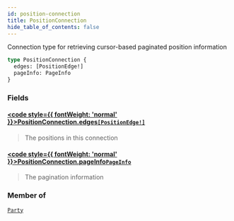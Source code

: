 ```yaml
---
id: position-connection
title: PositionConnection
hide_table_of_contents: false
---
```








Connection type for retrieving cursor-based paginated position information

```graphql
type PositionConnection {
  edges: [PositionEdge!]
  pageInfo: PageInfo
}
```


### Fields

#### [<code style={{ fontWeight: 'normal' }}>PositionConnection.<b>edges</b></code>](#)<Bullet />[`[PositionEdge!]`](/docs/testnet/graphql/objects/position-edge) <Badge class="secondary" text="list"/> <Badge class="secondary" text="object"/>
> The positions in this connection
> 

#### [<code style={{ fontWeight: 'normal' }}>PositionConnection.<b>pageInfo</b></code>](#)<Bullet />[`PageInfo`](/docs/testnet/graphql/objects/page-info) <Badge class="secondary" text="object"/>
> The pagination information
> 



### Member of

[`Party`](/docs/testnet/graphql/objects/party)  <Badge class="secondary" text="object"/>




